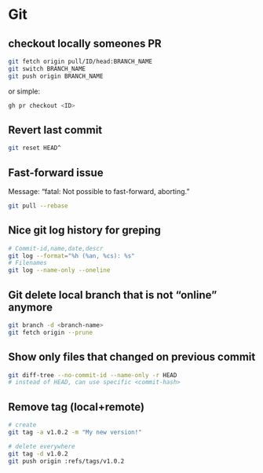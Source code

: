 # Git

## checkout locally someones PR

```bash
git fetch origin pull/ID/head:BRANCH_NAME
git switch BRANCH_NAME
git push origin BRANCH_NAME
```

or simple:

```bash
gh pr checkout <ID>
```

## Revert last commit

```bash
git reset HEAD^
```

## Fast-forward issue

Message: "fatal: Not possible to fast-forward, aborting."

```bash
git pull --rebase
```

## Nice **git log** history for greping

```bash
# Commit-id,name,date,descr
git log --format="%h (%an, %cs): %s"
# Filenames
git log --name-only --oneline
```

## Git delete local branch that is not "online" anymore

```bash
git branch -d <branch-name>
git fetch origin --prune
```

## Show only files that changed on previous commit

```bash
git diff-tree --no-commit-id --name-only -r HEAD
# instead of HEAD, can use specific <commit-hash>
```

## Remove tag (local+remote)

```bash
# create
git tag -a v1.0.2 -m "My new version!"

# delete everywhere
git tag -d v1.0.2
git push origin :refs/tags/v1.0.2
```
